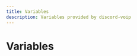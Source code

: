 ```yaml
---
title: Variables
description: Variables provided by discord-voip
---
```


# Variables

<Cards>
  <Card
    title="version"
    description="Docs for variable version"
    href="/api/discord-voip/variables/version"
  />
</Cards>
